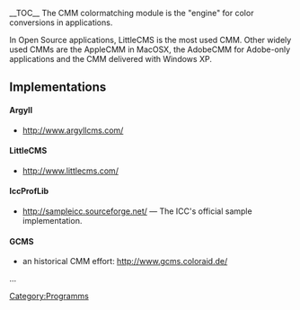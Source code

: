 __TOC__
The CMM colormatching module is the "engine" for color conversions in applications.

In Open Source applications, LittleCMS is the most used CMM. Other widely used CMMs are the AppleCMM in MacOSX, the AdobeCMM for Adobe-only applications and the CMM delivered with Windows XP.

== Implementations ==

==== Argyll ====
*http://www.argyllcms.com/
==== LittleCMS ====
*http://www.littlecms.com/
==== IccProfLib ====
*http://sampleicc.sourceforge.net/ — The ICC's official sample implementation.
==== GCMS ====
*an historical CMM effort: http://www.gcms.coloraid.de/

...

[[Category:Programms]]